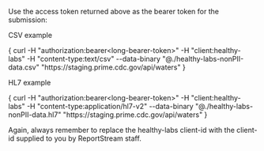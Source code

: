 

Use the access token returned above as the bearer token for the submission:

CSV example

<CodeSnippet>
&#123;
    curl -H "authorization:bearer&lt;long-bearer-token&gt;" -H "client:<span className="text-highlight">healthy-labs</span>"  -H "content-type:text/csv" --data-binary "@./<span className="text-highlight">healthy-labs</span>-nonPII-data.csv" "https://staging.prime.cdc.gov/api/waters"
&#125;
</CodeSnippet>

HL7 example

<CodeSnippet>
&#123;
    curl -H "authorization:bearer&lt;long-bearer-token&gt;" -H "client:<span className="text-highlight">healthy-labs</span>"  -H "content-type:application/hl7-v2" --data-binary "@./<span className="text-highlight">healthy-labs</span>-nonPII-data.hl7" "https://staging.prime.cdc.gov/api/waters"
&#125;
</CodeSnippet>

Again, always remember to replace the healthy-labs client-id with the client-id supplied to you by ReportStream staff.